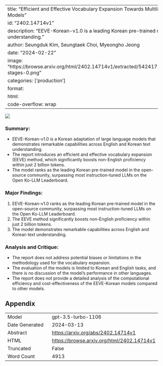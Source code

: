 
---
title: "Efficient and Effective Vocabulary Expansion Towards Multilingual Large Language Models"
id: "2402.14714v1"
description: "EEVE-Korean-v1.0 is a leading Korean pre-trained model for text understanding."
author: Seungduk Kim, Seungtaek Choi, Myeongho Jeong
date: "2024-02-22"
image: "https://browse.arxiv.org/html/2402.14714v1/extracted/5424172/figure_latex/figures/figure-stages-0.png"
categories: ['production']
format:
  html:
    code-overflow: wrap
---

![](https://browse.arxiv.org/html/2402.14714v1/extracted/5424172/figure_latex/figures/figure-stages-0.png)

### **Summary:**
- EEVE-Korean-v1.0 is a Korean adaptation of large language models that demonstrates remarkable capabilities across English and Korean text understanding.
- The report introduces an efficient and effective vocabulary expansion (EEVE) method, which significantly boosts non-English proficiency within just 2 billion tokens.
- The model ranks as the leading Korean pre-trained model in the open-source community, surpassing most instruction-tuned LLMs on the Open Ko-LLM Leaderboard.

### **Major Findings:**
1. EEVE-Korean-v1.0 ranks as the leading Korean pre-trained model in the open-source community, surpassing most instruction-tuned LLMs on the Open Ko-LLM Leaderboard.
2. The EEVE method significantly boosts non-English proficiency within just 2 billion tokens.
3. The model demonstrates remarkable capabilities across English and Korean text understanding.

### **Analysis and Critique:**
- The report does not address potential biases or limitations in the methodology used for the vocabulary expansion.
- The evaluation of the models is limited to Korean and English tasks, and there is no discussion of the model's performance in other languages.
- The report does not provide a detailed analysis of the computational efficiency and cost-effectiveness of the EEVE-Korean models compared to other models.

## Appendix

|          |          |
|----------|----------|
| Model     | gpt-3.5-turbo-1106       |
| Date Generated     | 2024-03-13       |
| Abstract | [https://arxiv.org/abs/2402.14714v1](https://arxiv.org/abs/2402.14714v1)        |
| HTML     | [https://browse.arxiv.org/html/2402.14714v1](https://browse.arxiv.org/html/2402.14714v1)       |
| Truncated       | False       |
| Word Count       | 4913       |